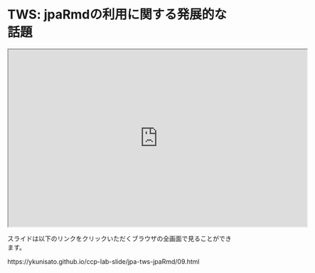 # TWS: jpaRmdの利用に関する発展的な話題


<iframe src="https://ykunisato.github.io/ccp-lab-slide/jpa-tws-jpaRmd/09.html#1" width="672" height="400px"></iframe>

スライドは以下のリンクをクリックいただくブラウザの全画面で見ることができます。

https://ykunisato.github.io/ccp-lab-slide/jpa-tws-jpaRmd/09.html



